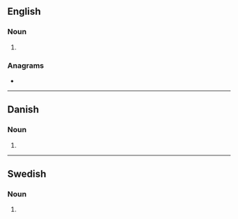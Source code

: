 {{also|Mediums|médiums|mèdiums}}
==English==

===Noun===
{{head|en|noun plural form}}

# {{plural of|medium|lang=en}}

===Anagrams===
* {{anagrams|en|a=deimmsu|dummies}}

----

==Danish==

===Noun===
{{head|da|noun form|g=n}}

# {{genitive singular indefinite of|medium|lang=da}}

----

==Swedish==

===Noun===
{{head|sv|noun form}}

# {{sv-noun-form-indef-gen|medium}}